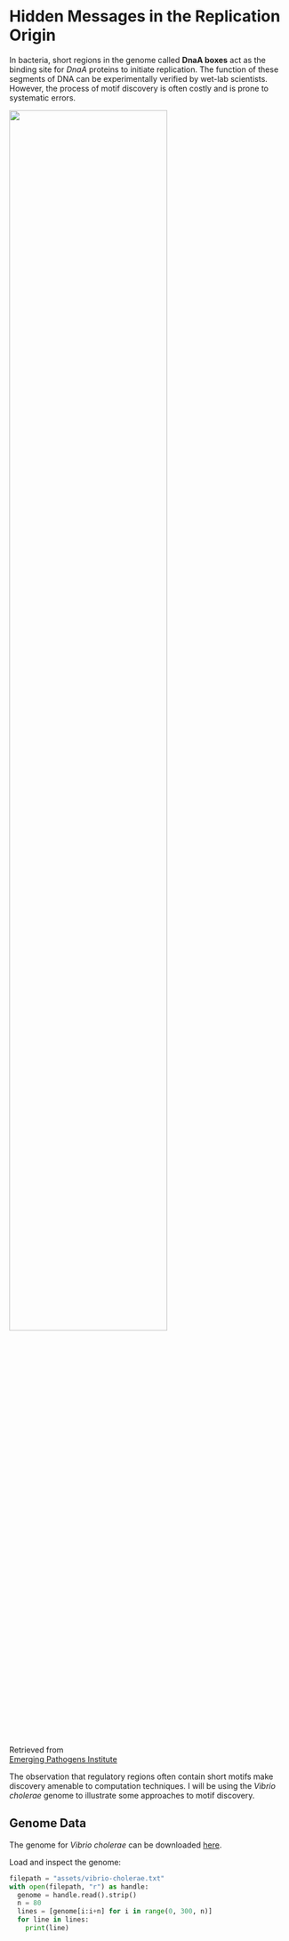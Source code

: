 # Hidden Messages in the Replication Origin

In bacteria, short regions in the genome called **DnaA boxes** act as the binding site for _DnaA_ proteins to initiate replication. The function of these segments of DNA can be experimentally verified by wet-lab scientists. However, the process of motif discovery is often costly and is prone to systematic errors. 

![](../../assets/vibrio-cholerae.jpeg){fig-align="center" width="75%" .lightbox}

::: {.column-margin}
Retrieved from \
[Emerging Pathogens Institute](https://epi.ufl.edu/events/vibrio-symposium/)
:::

The observation that regulatory regions often contain short motifs make discovery amenable to computation techniques. I will be using the _Vibrio cholerae_ genome to illustrate some approaches to motif discovery.


## Genome Data

The genome for _Vibrio cholerae_ can be downloaded [here](https://bioinformaticsalgorithms.com/data/realdatasets/Replication/Vibrio_cholerae.txt).

Load and inspect the genome:
```python
filepath = "assets/vibrio-cholerae.txt"
with open(filepath, "r") as handle:
  genome = handle.read().strip()
  n = 80
  lines = [genome[i:i+n] for i in range(0, 300, n)]
  for line in lines:
    print(line)
```
